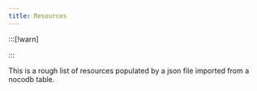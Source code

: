 ```yaml
---
title: Resources
---
```


:::[!warn]

:::

This is a rough list of resources populated by a json file imported from a nocodb table.


<FilteredResources />
